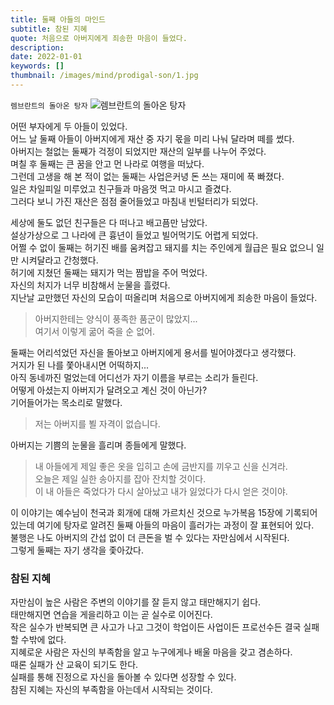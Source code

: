 ```yaml
---
title: 둘째 아들의 마인드
subtitle: 참된 지혜
quote: 처음으로 아버지에게 죄송한 마음이 들었다.
description: 
date: 2022-01-01
keywords: []
thumbnail: /images/mind/prodigal-son/1.jpg
---
```


`렘브란트의 돌아온 탕자`
![렘브란트의 돌아온 탕자](/images/mind/prodigal-son/1.jpg)

어떤 부자에게 두 아들이 있었다.  
어느 날 둘째 아들이 아버지에게 재산 중 자기 몫을 미리 나눠 달라며 떼를 썼다.  
아버지는 철없는 둘째가 걱정이 되었지만 재산의 일부를 나누어 주었다.  
며칠 후 둘째는 큰 꿈을 안고 먼 나라로 여행을 떠났다.  
그런데 고생을 해 본 적이 없는 둘째는 사업은커녕 돈 쓰는 재미에 푹 빠졌다.  
일은 차일피일 미루었고 친구들과 마음껏 먹고 마시고 즐겼다.  
그러다 보니 가진 재산은 점점 줄어들었고 마침내 빈털터리가 되었다.  
  
세상에 둘도 없던 친구들은 다 떠나고 배고픔만 남았다.  
설상가상으로 그 나라에 큰 흉년이 들었고 빌어먹기도 어렵게 되었다.  
어쩔 수 없이 둘째는 허기진 배를 움켜잡고 돼지를 치는 주인에게 월급은 필요 없으니 일만 시켜달라고 간청했다.  
허기에 지쳤던 둘째는 돼지가 먹는 짬밥을 주어 먹었다.  
자신의 처지가 너무 비참해서 눈물을 흘렸다.  
지난날 교만했던 자신의 모습이 떠올리며 처음으로 아버지에게 죄송한 마음이 들었다.  

> 아버지한테는 양식이 풍족한 품군이 많았지...  
> 여기서 이렇게 굶어 죽을 순 없어.

둘째는 어리석었던 자신을 돌아보고 아버지에게 용서를 빌어야겠다고 생각했다.  
거지가 된 나를 쫓아내시면 어떡하지...  
아직 동네까진 멀었는데 어디선가 자기 이름을 부르는 소리가 들린다.  
어떻게 아셨는지 아버지가 달려오고 계신 것이 아닌가?  
기어들어가는 목소리로 말했다.  

> 저는 아버지를 뵐 자격이 없습니다.

아버지는 기쁨의 눈물을 흘리며 종들에게 말했다.  

> 내 아들에게 제일 좋은 옷을 입히고 손에 금반지를 끼우고 신을 신겨라.  
> 오늘은 제일 실한 송아지를 잡아 잔치할 것이다.  
> 이 내 아들은 죽었다가 다시 살아났고 내가 잃었다가 다시 얻은 것이야.

이 이야기는 예수님이 천국과 회개에 대해 가르치신 것으로 누가복음 15장에 기록되어 있는데 여기에 탕자로 알려진 둘째 아들의 마음이 흘러가는 과정이 잘 표현되어 있다.  
불행은 나도 아버지의 간섭 없이 더 큰돈을 벌 수 있다는 자만심에서 시작된다.  
그렇게 둘째는 자기 생각을 좇아갔다.  

### 참된 지혜

자만심이 높은 사람은 주변의 이야기를 잘 듣지 않고 태만해지기 쉽다.  
태만해지면 연습을 게을리하고 이는 곧 실수로 이어진다.  
작은 실수가 반복되면 큰 사고가 나고 그것이 학업이든 사업이든 프로선수든 결국 실패할 수밖에 없다.  
지혜로운 사람은 자신의 부족함을 알고 누구에게나 배울 마음을 갖고 겸손하다.  
때론 실패가 산 교육이 되기도 한다.  
실패를 통해 진정으로 자신을 돌아볼 수 있다면 성장할 수 있다.  
참된 지혜는 자신의 부족함을 아는데서 시작되는 것이다.